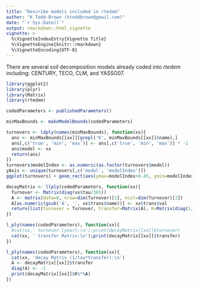 ```yaml
---
title: "Describe models included in rtedem"
author: "K Todd-Brown (ktoddbrown@gmail.com)"
date: "`r Sys.Date()`"
output: rmarkdown::html_vignette
vignette: >
  %\VignetteIndexEntry{Vignette Title}
  %\VignetteEngine{knitr::rmarkdown}
  %\VignetteEncoding{UTF-8}
---
```


There are several soil decomposition models already coded into *rtedem* including: CENTURY, TECO, CLM, and YASSO07.

```r
library(ggplot2)
library(plyr)
library(Matrix)
library(rtedem)

codedParameters <- publishedParameters()

minMaxBounds <- makeModelBounds(codedParameters)
```


```r

turnovers <- ldply(names(minMaxBounds), function(xx){
  ans <- minMaxBounds[[xx]][grepl('K', minMaxBounds[[xx]]$name),]
  ans[,c('true', 'min', 'max')] <- ans[,c('true', 'min', 'max')] * -1
  ans$model <- xx
  return(ans)
})
turnovers$modelIndex <- as.numeric(as.factor(turnovers$model))
yAxis <- unique(turnovers[,c('model', 'modelIndex')])
ggplot(turnovers) + geom_rect(aes(ymax=modelIndex+0.45, ymin=modelIndex-0.45, xmax=min/365, xmin=max/365, fill=name)) + geom_point(aes(y=modelIndex, x=true/365)) + scale_x_log10() + scale_y_continuous(breaks=yAxis$modelIndex, labels=yAxis$model) + labs(title='Comparison of turnover times', y='', x='time [yr]') + guides(fill=FALSE)
```

```r
decayMatrix <- llply(codedParameters, function(xx){
  Turnover <- Matrix(diag(xx$tau/365))
  A <- matrix(data=0, nrow=dim(Turnover)[1], ncol=dim(Turnover)[2])
  A[as.numeric(gsub('A', '', xx$trans$name))] <- xx$trans$val
  return(list(turnover = Turnover, transfer=Matrix(A), K=Matrix(diag(1/(xx$tau/365)))))
})

l_ply(names(codedParameters), function(xx){
  #cat(xx,' turnover [year]:\n');print(decayMatrix[[xx]]$turnover)
  cat(xx, ' transfer Matrix:\n');print(decayMatrix[[xx]]$transfer)
})

l_ply(names(codedParameters), function(xx){
  cat(xx, 'decay Matrix (1/tau*transfer):\n')
  A <- decayMatrix[[xx]]$transfer
  diag(A) <- -1
  print(decayMatrix[[xx]]$K%*%A)
})
```
